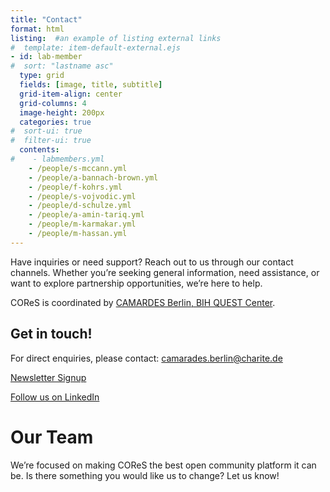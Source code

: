 ```yaml
---
title: "Contact"
format: html
listing:  #an example of listing external links
#  template: item-default-external.ejs
- id: lab-member
#  sort: "lastname asc"
  type: grid
  fields: [image, title, subtitle]
  grid-item-align: center
  grid-columns: 4
  image-height: 200px
  categories: true
#  sort-ui: true
#  filter-ui: true
  contents: 
#    - labmembers.yml
    - /people/s-mccann.yml
    - /people/a-bannach-brown.yml
    - /people/f-kohrs.yml
    - /people/s-vojvodic.yml
    - /people/d-schulze.yml
    - /people/a-amin-tariq.yml
    - /people/m-karmakar.yml    
    - /people/m-hassan.yml
---
```



Have inquiries or need support? Reach out to us through our contact channels. Whether you’re seeking general information, need assistance, or want to explore partnership opportunities, we’re here to help.

COReS is coordinated by [CAMARDES Berlin, BIH QUEST Center](https://www.bihealth.org/en/quest/service/service/camarades-facility-for-the-systematic-review-and-meta-analysis-1){target="_blank"}.

::: {.callout-note}
## Get in touch!
For direct enquiries, please contact: [camarades.berlin\@charite.de](mailto:camarades.berlin@charite.de)
:::


[Newsletter Signup](http://eepurl.com/h4hsMv){.btn .btn-secondary target="_blank"}

[Follow us on LinkedIn](https://linkedin.com/company/communities-for-open-research-synthesis){.btn .btn-secondary target="_blank"}

# Our Team

We're focused on making COReS the best open community platform it can be. Is there something you would like us to change? Let us know!

::: {#lab-member}
:::
